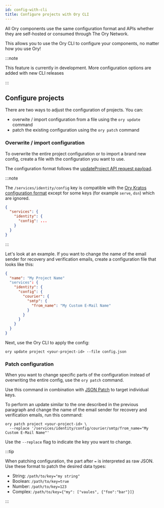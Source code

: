 ```yaml
---
id: config-with-cli
title: Configure projects with Ory CLI
---
```


All Ory components use the same configuration format and APIs whether they are self-hosted or consumed through The Ory Network.

This allows you to use the Ory CLI to configure your components, no matter how you use Ory!

:::note

This feature is currently in development. More configuration options are added with new CLI releases

:::

## Configure projects

There are two ways to adjust the configuration of projects. You can:

- overwite / import configuration from a file using the `ory update` command
- patch the existing configuration using the `ory patch` command

### Overwrite / import configuration

To overwrite the entire project configuration or to import a brand new config, create a file with the configuration you want to
use.

The configuration format follows the [updateProject API request payload](../../reference/api.mdx#operation/updateProject).

:::note

The `/services/identity/config` key is compatible with the
[Ory Kratos configuration format](../../kratos/reference/configuration.mdx) except for some keys (for example `serve`, `dsn`)
which are ignored.

```json
{
  "services": {
    "identity": {
      "config": ...
    }
  }
}
```

:::

Let's look at an example. If you want to change the name of the email sender for recovery and verification emails, create a
configuration file that looks like this:

```json title="config.json"
{
  "name": "My Project Name"
  "services": {
    "identity": {
      "config": {
        "courier": {
          "smtp": {
            "from_name": "My Custom E-Mail Name"
          }
        }
      }
    }
  }
}
```

Next, use the Ory CLI to apply the config:

```shell
ory update project <your-project-id> --file config.json
```

### Patch configuration

When you want to change specific parts of the configuration instead of overwriting the entire config, use the `ory patch` command.

Use this command in combination with [JSON Patch](http://jsonpatch.com/) to target individual keys.

To perform an update similar to the one described in the previous paragraph and change the name of the email sender for recovery
and verification emails, run this command:

```
ory patch project <your-project-id> \
  --replace '/services/identity/config/courier/smtp/from_name="My Custom E-Mail Name"'
```

Use the `--replace` flag to indicate the key you want to change.

:::tip

When patching configuration, the part after `=` is interpreted as raw JSON. Use these format to patch the desired data types:

- String: `/path/to/key="my string"`
- Boolean: `/path/to/key=true`
- Number: `/path/to/key=123`
- Complex: `/path/to/key={"my": ["vaules", {"foo":"bar"}]}`

:::
